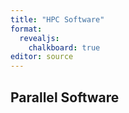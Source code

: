 ```yaml
---
title: "HPC Software"
format: 
  revealjs:
    chalkboard: true
editor: source
---
```


## Parallel Software
